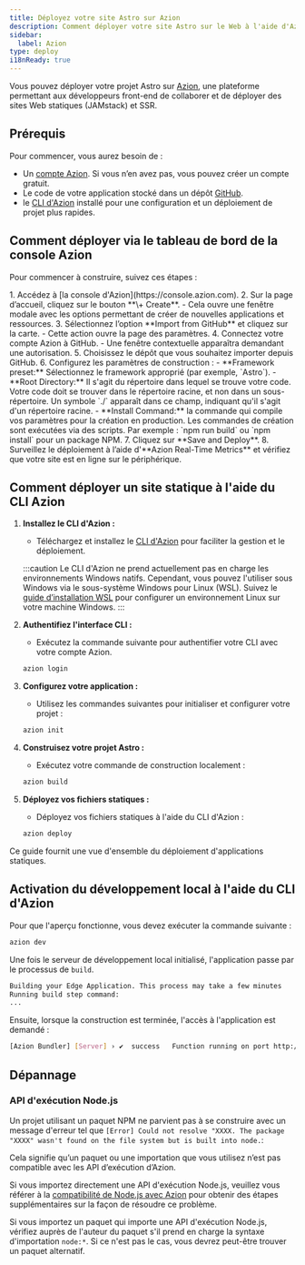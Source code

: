 ```yaml
---
title: Déployez votre site Astro sur Azion
description: Comment déployer votre site Astro sur le Web à l'aide d'Azion.
sidebar:
  label: Azion
type: deploy
i18nReady: true
---
```


Vous pouvez déployer votre projet Astro sur [Azion](https://console.azion.com/), une plateforme permettant aux développeurs front-end de collaborer et de déployer des sites Web statiques (JAMstack) et SSR.

## Prérequis

Pour commencer, vous aurez besoin de :

- Un [compte Azion](https://www.azion.com/). Si vous n’en avez pas, vous pouvez créer un compte gratuit.
- Le code de votre application stocké dans un dépôt [GitHub](https://github.com/).
- le [CLI d'Azion](https://www.azion.com/en/documentation/products/azion-cli/overview/) installé pour une configuration et un déploiement de projet plus rapides.

## Comment déployer via le tableau de bord de la console Azion

Pour commencer à construire, suivez ces étapes :

<Steps>
1. Accédez à [la console d'Azion](https://console.azion.com).
2. Sur la page d’accueil, cliquez sur le bouton **\+ Create**.
   - Cela ouvre une fenêtre modale avec les options permettant de créer de nouvelles applications et ressources.  
3. Sélectionnez l’option **Import from GitHub** et cliquez sur la carte.
   - Cette action ouvre la page des paramètres.
4. Connectez votre compte Azion à GitHub.
   - Une fenêtre contextuelle apparaîtra demandant une autorisation.
5. Choisissez le dépôt que vous souhaitez importer depuis GitHub.
6. Configurez les paramètres de construction :
   - **Framework preset:** Sélectionnez le framework approprié (par exemple, `Astro`).  
   - **Root Directory:** Il s'agit du répertoire dans lequel se trouve votre code. Votre code doit se trouver dans le répertoire racine, et non dans un sous-répertoire. Un symbole `./` apparaît dans ce champ, indiquant qu'il s'agit d'un répertoire racine.
   - **Install Command:** la commande qui compile vos paramètres pour la création en production. Les commandes de création sont exécutées via des scripts. Par exemple : `npm run build` ou `npm install` pour un package NPM.
7. Cliquez sur **Save and Deploy**.  
8. Surveillez le déploiement à l’aide d'**Azion Real-Time Metrics** et vérifiez que votre site est en ligne sur le périphérique.
</Steps>

## Comment déployer un site statique à l'aide du CLI Azion

<Steps>

1. **Installez le CLI d'Azion :**  
     
   - Téléchargez et installez le [CLI d'Azion](https://www.azion.com/en/documentation/products/azion-cli/overview/) pour faciliter la gestion et le déploiement.

   :::caution
   Le CLI d'Azion ne prend actuellement pas en charge les environnements Windows natifs. Cependant, vous pouvez l'utiliser sous Windows via le sous-système Windows pour Linux (WSL). Suivez le [guide d’installation WSL](https://docs.microsoft.com/en-us/windows/wsl/install) pour configurer un environnement Linux sur votre machine Windows.
   :::

2. **Authentifiez l'interface CLI :**  
     
   - Exécutez la commande suivante pour authentifier votre CLI avec votre compte Azion.

   ```bash
   azion login
   ```

3. **Configurez votre application :**  
     
   - Utilisez les commandes suivantes pour initialiser et configurer votre projet :

   ```bash
   azion init
   ```  

4. **Construisez votre projet Astro :**  
     
   - Exécutez votre commande de construction localement :

   ```bash
   azion build
   ```

5. **Déployez vos fichiers statiques :**  
     
   - Déployez vos fichiers statiques à l'aide du CLI d'Azion :

   ```bash
   azion deploy
   ```
</Steps>

Ce guide fournit une vue d'ensemble du déploiement d'applications statiques.

## Activation du développement local à l'aide du CLI d'Azion

Pour que l'aperçu fonctionne, vous devez exécuter la commande suivante :

```bash
azion dev
```

Une fois le serveur de développement local initialisé, l'application passe par le processus de `build`.

```bash 
Building your Edge Application. This process may take a few minutes
Running build step command:
...
```

Ensuite, lorsque la construction est terminée, l'accès à l'application est demandé :

```bash
[Azion Bundler] [Server] › ✔  success   Function running on port http://localhost:3000 
```

## Dépannage


### API d'exécution Node.js

Un projet utilisant un paquet NPM ne parvient pas à se construire avec un message d'erreur tel que `[Error] Could not resolve "XXXX. The package "XXXX" wasn't found on the file system but is built into node.`:

Cela signifie qu’un paquet ou une importation que vous utilisez n’est pas compatible avec les API d’exécution d’Azion.

Si vous importez directement une API d'exécution Node.js, veuillez vous référer à la [compatibilité de Node.js avec Azion](https://www.azion.com/en/documentation/products/azion-edge-runtime/compatibility/node/) pour obtenir des étapes supplémentaires sur la façon de résoudre ce problème.

Si vous importez un paquet qui importe une API d'exécution Node.js, vérifiez auprès de l'auteur du paquet s'il prend en charge la syntaxe d'importation `node:*`. Si ce n'est pas le cas, vous devrez peut-être trouver un paquet alternatif.
